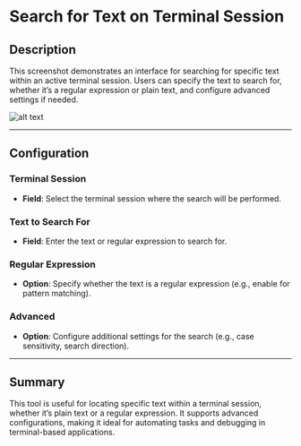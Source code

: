 # Search for Text on Terminal Session

## Description

This screenshot demonstrates an interface for searching for specific text within an active terminal session. Users can specify the text to search for, whether it’s a regular expression or plain text, and configure advanced settings if needed.

![alt text](../../assets/terminal-emulation/search-for-text-on-terminal-session.png)

---

## Configuration

### Terminal Session

- **Field**: Select the terminal session where the search will be performed.

### Text to Search For

- **Field**: Enter the text or regular expression to search for.

### Regular Expression

- **Option**: Specify whether the text is a regular expression (e.g., enable for pattern matching).

### Advanced

- **Option**: Configure additional settings for the search (e.g., case sensitivity, search direction).

---

## Summary

This tool is useful for locating specific text within a terminal session, whether it’s plain text or a regular expression. It supports advanced configurations, making it ideal for automating tasks and debugging in terminal-based applications.